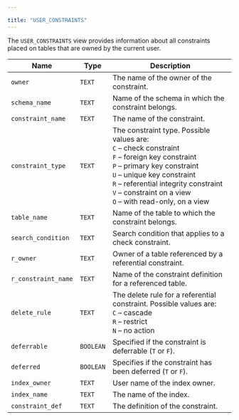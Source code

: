 ---

title: "USER_CONSTRAINTS"
---

<div id="user_constraints" class="registered_link"></div>

The `USER_CONSTRAINTS` view provides information about all constraints placed on tables that are owned by the current user.

| Name                | Type      | Description                                                  |
| ------------------- | --------- | ------------------------------------------------------------ |
| `owner`             | `TEXT`    | The name of the owner of the constraint.                     |
| `schema_name`       | `TEXT`    | Name of the schema in which the constraint belongs.          |
| `constraint_name`   | `TEXT`    | The name of the constraint.                                  |
| `constraint_type`   | `TEXT`    | The constraint type. Possible values are: <br/>`C` – check constraint<br/>`F` – foreign key constraint<br/>`P` – primary key constraint<br/>`U` – unique key constraint<br/>`R` – referential integrity constraint<br/>`V` – constraint on a view<br/>`O` – with read-only, on a view |
| `table_name`        | `TEXT`    | Name of the table to which the constraint belongs.           |
| `search_condition`  | `TEXT`    | Search condition that applies to a check constraint.         |
| `r_owner`           | `TEXT`    | Owner of a table referenced by a referential constraint.     |
| `r_constraint_name` | `TEXT`    | Name of the constraint definition for a referenced table.    |
| `delete_rule`       | `TEXT`    | The delete rule for a referential constraint. Possible values are: <br/>`C` – cascade <br/>`R` – restrict <br/>`N` – no action |
| `deferrable`        | `BOOLEAN` | Specified if the constraint is deferrable (`T` or `F`).      |
| `deferred`          | `BOOLEAN` | Specifies if the constraint has been deferred (`T` or `F`).  |
| `index_owner`       | `TEXT`    | User name of the index owner.                                |
| `index_name`        | `TEXT`    | The name of the index.                                       |
| `constraint_def`    | `TEXT`    | The definition of the constraint.                            |